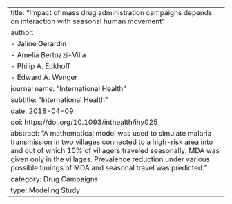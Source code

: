 ---
title: "Impact of mass drug administration campaigns depends on interaction with seasonal human movement"
author: 
  - Jaline Gerardin
  - Amelia Bertozzi-Villa
  - Philip A. Eckhoff
  - Edward A. Wenger
journal name: "International Health"
subtitle: "International Health"
date: 2018-04-09
doi: https://doi.org/10.1093/inthealth/ihy025
abstract: "A mathematical model was used to simulate malaria transmission in two villages connected to a high-risk area into and out of which 10% of villagers traveled seasonally. MDA was given only in the villages. Prevalence reduction under various possible timings of MDA and seasonal travel was predicted."
category: Drug Campaigns
type: Modeling Study
---